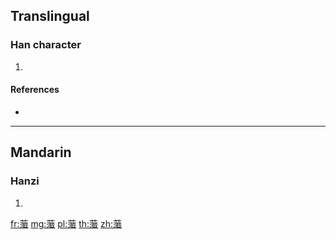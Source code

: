 {{character info/new}}
==Translingual==

===Han character===
{{Han char|rn=140|rad=艸|as=20|sn=26|four=44153|canj=TEOM}}

# {{defn|Han|sort=艸20}}

====References====
* {{Han ref|kx=1072.120|dkj=32617|dj=1538.320|hdz=53338.120|uh=8643|ud=34371|bh=F8BC|bd=63676}}

----

==Mandarin==

===Hanzi===
{{cmn-hanzi|pin=[[jiān]] ([[jian1]])|wg=chien<sup>1</sup>}}

# {{defn|lang=cmn|sort=艸20}}

[[fr:虃]]
[[mg:虃]]
[[pl:虃]]
[[th:虃]]
[[zh:虃]]